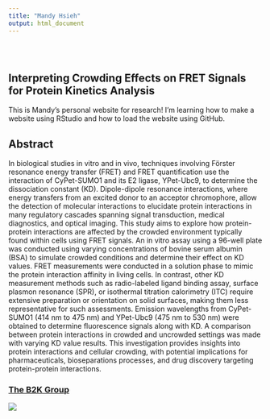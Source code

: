 ```yaml
---
title: "Mandy Hsieh"
output: html_document
---
```


<style type="text/css">
.title {
  display: none;
}

#getting-started img {
  margin-right: 10px;
}

</style>

<div class="row" style="padding-top: 30px;">
<div class="col-sm-6">

# **Interpreting Crowding Effects on FRET Signals for Protein Kinetics Analysis**

This is Mandy's personal website for research! I'm learning how to make a website using RStudio and how to load the website using GitHub.

## Abstract

   In biological studies in vitro and in vivo, techniques involving Förster resonance energy transfer (FRET) and FRET quantification use the interaction of CyPet-SUMO1 and its E2 ligase, YPet-Ubc9, to determine the dissociation constant (KD). Dipole-dipole resonance interactions, where energy transfers from an excited donor to an acceptor chromophore, allow the detection of molecular interactions to elucidate protein interactions in many regulatory cascades spanning signal transduction, medical diagnostics, and optical imaging. This study aims to explore how protein-protein interactions are affected by the crowded environment typically found within cells using FRET signals. An in vitro assay using a 96-well plate was conducted using varying concentrations of bovine serum albumin (BSA) to simulate crowded conditions and determine their effect on KD values. FRET measurements were conducted in a solution phase to mimic the protein interaction affinity in living cells. In contrast, other KD measurement methods such as radio-labeled ligand binding assay, surface plasmon resonance (SPR), or isothermal titration calorimetry (ITC) require extensive preparation or orientation on solid surfaces, making them less representative for such assessments. Emission wavelengths from CyPet-SUMO1 (414 nm to 475 nm) and YPet-Ubc9 (475 nm to 530 nm) were obtained to determine fluorescence signals along with KD. A comparison between protein interactions in crowded and uncrowded settings was made with varying KD value results. This investigation provides insights into protein interactions and cellular crowding, with potential implications for pharmaceuticals, bioseparations processes, and drug discovery targeting protein-protein interactions.


</div>
<div class="col-sm-6">

### [The B2K Group](https://b2k.engr.ucr.edu/)

<a href = "https://b2k.engr.ucr.edu/"> 
![](images/The B2K Logo.png)
</a>
</div>
